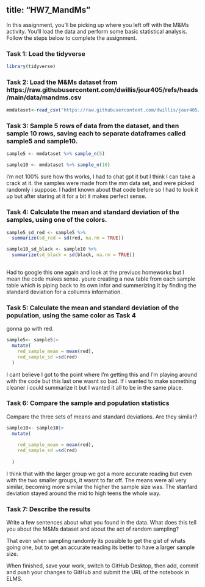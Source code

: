 title: "HW7_MandMs"
---

In this assignment, you'll be picking up where you left off with the M&Ms activity. You'll load the data and perform some basic statistical analysis. Follow the steps below to complete the assignment.

### Task 1: Load the tidyverse
```r
library(tidyverse)
```

### Task 2: Load the M&Ms dataset from https://raw.githubusercontent.com/dwillis/jour405/refs/heads/main/data/mandms.csv

```r
mmdataset<-read_csv("https://raw.githubusercontent.com/dwillis/jour405/refs/heads/main/data/mandms.csv")


```

### Task 3: Sample 5 rows of data from the dataset, and then sample 10 rows, saving each to separate dataframes called sample5 and sample10.

```r
sample5 <- mmdataset %>% sample_n(5) 

sample10 <- mmdataset %>% sample_n(10) 
```

I'm not 100% sure how ths works, I had to chat gpt it but I think I can take a crack at it. the samples were made from the mm data set, and were picked randomly i suppose. I hadnt known about that code before so I had to look it up but after staring at it for a bit it makes perfect sense.

### Task 4: Calculate the mean and standard deviation of the samples, using one of the colors.

```r
sample5_sd_red <- sample5 %>% 
  summarize(sd_red = sd(red, na.rm = TRUE))

sample10_sd_black <- sample10 %>% 
  summarize(sd_black = sd(black, na.rm = TRUE))
            
```
Had to google this one again and look at the previuos homeworks but I mean the code makes sense. youre creating a new table from each sample table which is piping back to its own infor and summerizing it by finding the standard deviation for a collumns information. 


### Task 5: Calculate the mean and standard deviation of the population, using the same color as Task 4
gonna go with red.

```r
sample5<- sample5|>
  mutate(
    red_sample_mean = mean(red),
    red_sample_sd =sd(red)
  )
```

I cant believe I got to the point where I'm getting this and I'm playing around with the code but this last one wasnt so bad. If i wanted to make something cleaner i could summarize it but I wanted it all to be in the same place.


### Task 6: Compare the sample and population statistics

Compare the three sets of means and standard deviations. Are they similar?


```r

sample10<- sample10|>
  mutate(
    
    red_sample_mean = mean(red),
    red_sample_sd =sd(red)
    
  )

```

I think that with the larger group we got a more accurate reading but even with the two smaller groups, it wasnt to far off. The means were all very similar, becoming more similar the higher the sample size was. The stanfard deviation stayed around the mid to high teens the whole way.


### Task 7: Describe the results

Write a few sentences about what you found in the data. What does this tell you about the M&Ms dataset and about the act of random sampling?

That even when sampling randomly its possible to get the gist of whats going one, but to get an accurate reading its better to have a larger sample size.


When finished, save your work, switch to GitHub Desktop, then add, commit and push your changes to GitHub and submit the URL of the notebook in ELMS.
